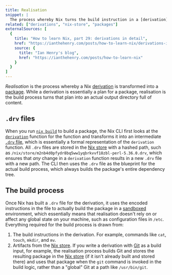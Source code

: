 ```yaml
---
title: Realisation
snippet: |
  The process whereby Nix turns the build instruction in a [derivation](/concepts/derivations) into a build output in the [Nix store](/concepts/nix-store)
related: ["derivations", "nix-store", "packages"]
externalSources: [
  {
    title: "How to learn Nix, part 29: derivations in detail",
    href: "https://ianthehenry.com/posts/how-to-learn-nix/derivations-in-detail",
    source: {
      title: "Ian Henry's blog",
      href: "https://ianthehenry.com/posts/how-to-learn-nix"
    }
  }
]
---
```


*Realisation* is the process whereby a Nix [derivation] is transformed into a [package].
While a derivation is essentially a plan for a package, realisation is the build process turns that plan into an actual output directory full of content.

## `.drv` files

When you run [`nix build`][nix-build] to build a package, the Nix CLI first looks at the [`derivation`][derivation] function for the function and transforms it into an intermediate [`.drv` file][drv], which is essentially a formal representation of the `derivation` function.
All `.drv` files are stored in the [Nix store][store] with a hashed path, such as `/nix/store/m2nb4d0pfydr8bq5ww1yqbrkvvf18zbl-perl-5.36.0.drv`, which ensures that *any* change in a `derivation` function results in a new `.drv` file with a new path.
The CLI then uses the `.drv` file as the blueprint for the actual build process, which always builds the package's entire dependency tree.

## The build process

Once Nix has built a `.drv` file for the derivation, it uses the encoded instructions in the file to actually build the package in a [sandboxed] environment, which essentially means that realisation doesn't rely on or affect any global state on your machine, such as configuration files in `/etc`.
Everything required for the build process is drawn from:

1. The build instructions in the derivation. For example, commands like `cat`, `touch`, `mkdir`, and `mv`.
1. Artifacts from the [Nix store][store].
  If you write a derivation with [Git] as a build input, for example, the realisation process builds Git and stores the resulting package in the [Nix store][store] (if it isn't already built and stored there) and uses that package when the `git` command is invoked in the build logic, rather than a "global" Git at a path like `/usr/bin/git`.

[derivation]: /concepts/derivations
[drv]: https://nixos.org/guides/nix-pills/our-first-derivation.html#idm140737320411248
[git]: https://git-scm.com
[nix-build]: https://nixos.org/manual/nix/stable/command-ref/new-cli/nix3-build
[package]: /concepts/packages
[sandboxed]: /concepts/sandboxing
[store]: /concepts/nix-store
